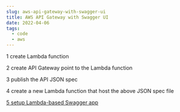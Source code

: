 ```yaml
---
slug: aws-api-gateway-with-swagger-ui
title: AWS API Gateway with Swagger UI
date: 2022-04-06
tags:
  - code
  - aws
---
```

1 create Lambda function

2 create API Gateway point to the Lambda function

3 publish the API JSON spec

4 create a new Lambda function that host the above JSON spec file

[5 setup Lambda-based Swagger app](https://serverlessrepo.aws.amazon.com/applications/ap-south-1/324900372515/aws-api-gateway-swagger-ui)